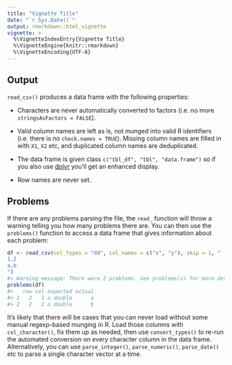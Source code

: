 ```yaml
---
title: "Vignette Title"
date: "`r Sys.Date()`"
output: rmarkdown::html_vignette
vignette: >
  %\VignetteIndexEntry{Vignette Title}
  %\VignetteEngine{knitr::rmarkdown}
  %\VignetteEncoding{UTF-8}
---
```


## Output

`read_csv()` produces a data frame with the following properties:

* Characters are never automatically converted to factors (i.e. no more 
  `stringsAsFactors = FALSE`).

* Valid column names are left as is, not munged into valid R identifiers
  (i.e. there is no `check.names = TRUE`). Missing column names are filled
  in with `X1`, `X2` etc, and duplicated column names are deduplicated.

* The data frame is given class `c("tbl_df", "tbl", "data.frame")` so 
  if you also use [dplyr](https://github.com/hadley/dplyr/) you'll get an 
  enhanced display.

* Row names are never set.

## Problems

If there are any problems parsing the file, the `read_` function will throw a warning telling you how many problems there are. You can then use the `problems()` function to access a data frame that gives information about each problem:

```R
df <- read_csv(col_types = "dd", col_names = c("x", "y"), skip = 1, "
1,2
a,b
")
#> Warning message: There were 2 problems. See problems(x) for more details
problems(df)
#>   row col expected actual
#> 1   2   1 a double      a
#> 2   2   2 a double      b
```

It's likely that there will be cases that you can never load without some manual regexp-based munging in R. Load those columns with `col_character()`, fix them up as needed, then use `convert_types()` to re-run the automated conversion on every character column in the data frame. Alternatively, you can use `parse_integer()`, `parse_numeric()`, `parse_date()` etc to parse a single character vector at a time.
